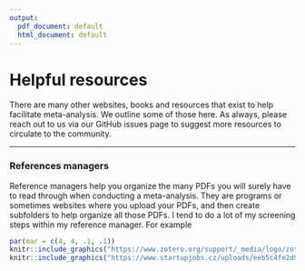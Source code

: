 ```yaml
---
output:
  pdf_document: default
  html_document: default
---
```


# Helpful resources

There are many other websites, books and resources that exist to help facilitate meta-analysis. We outline some of those here. As always, please reach out to us via our GitHub issues page to suggest more resources to circulate to the community.

---
### References managers  

Reference managers help you organize the many PDFs you will surely have to read through when conducting a meta-analysis. They are programs or sometimes websites where you upload your PDFs, and then create subfolders to help organize all those PDFs.  I tend to do a lot of my screening steps within my reference manager. For example

```r
par(mar = c(4, 4, .1, .1))
knitr::include_graphics("https://www.zotero.org/support/_media/logo/zotero_256x256x32.png")
knitr::include_graphics("https://www.startupjobs.cz/uploads/eeb5c4fe2d9a0a7122141871f3d823bc.png")

```
